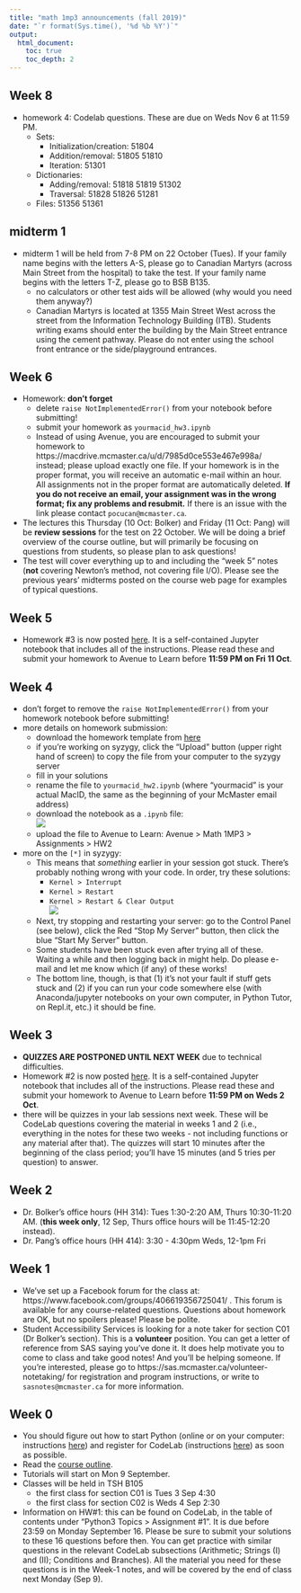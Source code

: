 ```yaml
---
title: "math 1mp3 announcements (fall 2019)"
date: "`r format(Sys.time(), '%d %b %Y')`"
output:
  html_document:
    toc: true
    toc_depth: 2   
---
```


## Week 8

* homework 4: Codelab questions. These are due on Weds Nov 6 at 11:59 PM.
    - Sets:
        - Initialization/creation: 51804
        - Addition/removal: 51805  51810
        - Iteration: 51301
    - Dictionaries: 
        - Adding/removal: 51818  51819  51302
        -  Traversal:  51828  51826  51281
    - Files:  51356  51361

## midterm 1

- midterm 1 will be held from 7-8 PM on 22 October (Tues). If your family name begins with the letters A-S, please go to Canadian Martyrs (across Main Street from the hospital) to take the test. If your family name begins with the letters T-Z, please go to BSB B135.
   - no calculators or other test aids will be allowed (why would you need them anyway?)
   - Canadian Martyrs is located at 1355 Main Street West across the street from the Information Technology Building (ITB). Students writing exams should enter the building by the Main Street entrance using the cement pathway. Please do not enter using the school front entrance or the side/playground entrances.
   
## Week 6

- Homework: **don't forget**
   - delete `raise NotImplementedError()` from your notebook before submitting!
   - submit your homework as `yourmacid_hw3.ipynb`
   - Instead of using Avenue, you are encouraged to submit your homework to https://macdrive.mcmaster.ca/u/d/7985d0ce553e467e998a/ instead; please upload exactly one file. If your homework is in the proper format, you will receive an automatic e-mail within an hour. All assignments not in the proper format are automatically deleted. **If you do not receive an email, your assignment was in the wrong format; fix any problems and resubmit.** If there is an issue with the link please contact `pocucan@mcmaster.ca`.
- The lectures this Thursday (10 Oct: Bolker) and Friday (11 Oct: Pang) will be **review sessions** for the test on 22 October. We will be doing a brief overview of the course outline, but will primarily be focusing on questions from students, so please plan to ask questions!
- The test will cover everything up to and including the "week 5" notes (**not** covering Newton's method, not covering file I/O). Please see the previous years' midterms posted on the course web page for examples of typical questions.
   
## Week 5

- Homework #3 is now posted [here](../assignments/math1mp_hw3.ipynb). It is a self-contained Jupyter notebook that includes all of the instructions. Please read these and submit your homework to Avenue to Learn before **11:59 PM on Fri 11 Oct**.

## Week 4

- don't forget to remove the `raise NotImplementedError()` from your homework notebook before submitting!
- more details on homework submission:
    - download the homework template from [here](http://bbolker.github.io/math1mp/assignments/math1mp_hw2.ipynb)
	- if you're working on syzygy, click the "Upload" button (upper right hand of screen) to copy the file from your computer to the syzygy server
	- fill in your solutions
	- rename the file to `yourmacid_hw2.ipynb` (where "yourmacid" is your actual MacID, the same as the beginning of your McMaster email address)
	- download the notebook as a `.ipynb` file:<br>
    ![](jupyter_download.png)
	- upload the file to Avenue to Learn: Avenue > Math 1MP3 > Assignments > HW2
- more on the `[*]` in syzygy:	
    - This means that *something* earlier in your session got stuck. There's probably nothing wrong with your code. In order, try these solutions:
	  - `Kernel > Interrupt` 
	  - `Kernel > Restart`
	  - `Kernel > Restart & Clear Output`<br>
         ![](jupyter_interrupt.png)
    - Next, try stopping and restarting your server: go to the Control Panel (see below), click the Red "Stop My Server" button, then click the blue "Start My Server" button.
    - Some students have been stuck even after trying all of these. Waiting a while and then logging back in might help. Do please e-mail and let me know which (if any) of these works!
    - The bottom line, though, is that (1) it's not your fault if stuff gets stuck and (2) if you can run your code somewhere else (with Anaconda/jupyter notebooks on your own computer, in Python Tutor, on Repl.it, etc.) it should be fine.	

## Week 3

- **QUIZZES ARE POSTPONED UNTIL NEXT WEEK** due to technical difficulties.
- Homework #2 is now posted [here](../assignments/math1mp_hw2.ipynb). It is a self-contained Jupyter notebook that includes all of the instructions. Please read these and submit your homework to Avenue to Learn before **11:59 PM on Weds 2 Oct**.
- there will be quizzes in your lab sessions next week. These will be CodeLab questions covering the material in weeks 1 and 2 (i.e., everything in the notes for these two weeks - not including functions or any material after that). The quizzes will start 10 minutes after the beginning of the class period; you'll have 15 minutes (and 5 tries per question) to answer.

## Week 2

- Dr. Bolker's office hours (HH 314): Tues 1:30-2:20 AM, Thurs 10:30-11:20 AM. (**this week only**, 12 Sep, Thurs office hours will be 11:45-12:20 instead).
- Dr. Pang's office hours (HH 414): 3:30 - 4:30pm Weds, 12-1pm Fri

## Week 1

- We've set up a Facebook forum for the class at: https://www.facebook.com/groups/406619356725041/ . This forum is available for any course-related questions. Questions about homework are OK, but no spoilers please! Please be polite.
- Student Accessibility Services is looking for a note taker for section C01 (Dr Bolker's section). This is a **volunteer** position. You can get a letter of reference from SAS saying you've done it. It does help motivate you to come to class and take good notes! And you'll be helping someone. If you're interested, please go to https://sas.mcmaster.ca/volunteer-notetaking/ for registration and program instructions, or write to `sasnotes@mcmaster.ca` for more information.

## Week 0

- You should figure out how to start Python (online or on your computer: instructions [here](../notes/use_python.html)) and register for CodeLab (instructions [here](./notes/use_python.html#codelab)) as soon as possible.
- Read the [course outline](./outline.html).
- Tutorials will start on Mon 9 September.
- Classes will be held in TSH B105
    - the first class for section C01 is Tues 3 Sep 4:30
    - the first class for section C02 is Weds 4 Sep 2:30
- Information on HW#1: this can be found on CodeLab, in the table of contents under "Python3 Topics > Assignment #1". It is due before 23:59 on Monday September 16. Please be sure to submit your solutions to these 16 questions before then.  You can get practice with similar questions in the relevant CodeLab subsections (Arithmetic; Strings (I) and (II); Conditions and Branches). All the material you need for these questions is in the Week-1 notes, and will be covered by the end of class next Monday (Sep 9).


